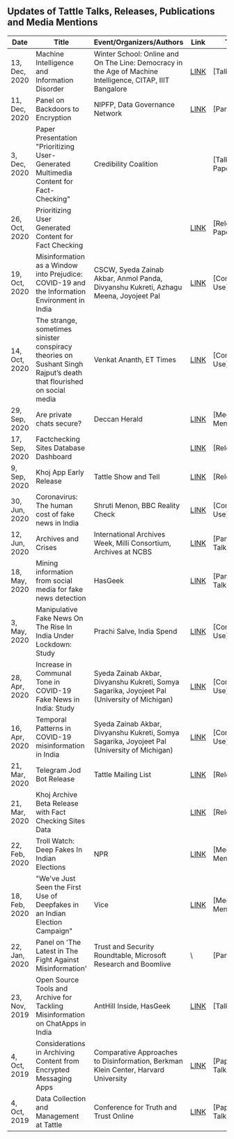 ## Updates of Tattle Talks, Releases, Publications and Media Mentions

| Date           | Title                                             | Event/Organizers/Authors|  Link      | Tags                |
|----------------|---------------------------------------------------|-------------------------|------------|---------------------|
|	13, Dec, 2020	|	Machine Intelligence and Information Disorder	|	Winter School: Online and On The Line: Democracy in the Age of Machine Intelligence,	CITAP, IIIT Bangalore	|	[LINK](http://citapp.iiitb.ac.in/online-and-on-the-line-democracy-in-the-age-of-machine-intelligence/)	|	[Talk]	|
|	11, Dec, 2020	|	Panel on Backdoors to Encryption	|		NIPFP, Data Governance Network	|	[LINK](https://twitter.com/DataGovNetwork/status/1335833999944470528)	|	[Panel]	|
|	3, Dec, 2020	|	Paper Presentation "Prioritizing User-Generated Multimedia Content for Fact-Checking"	|		Credibility Coalition	|		|	[Talk, Paper]	|
|	26, Oct, 2020	|	Prioritizing User Generated Content for Fact Checking	|			|	[LINK](https://arxiv.org/abs/2010.13387)	|	[Release, Paper]	|
|	19, Oct, 2020	|	Misinformation as a Window into Prejudice: COVID-19 and the Information Environment in India	|	CSCW, 	Syeda Zainab Akbar, Anmol Panda, Divyanshu Kukreti, Azhagu Meena, Joyojeet Pal	|	[LINK](https://www.microsoft.com/en-us/research/publication/misinformation-as-a-window-into-prejudice-covid-19-and-the-information-environment-in-india/)	|	[Community Use]	|
|	14, Oct, 2020	|	The strange, sometimes sinister conspiracy theories on Sushant Singh Rajput’s death that flourished on social media	|		Venkat Ananth, ET Times	|	[LINK](https://economictimes.indiatimes.com/tech/internet/the-strange-sometimes-sinister-conspiracy-theories-on-sushant-singh-rajputs-death-that-flourished-on-social-media/articleshow/78636570.cms)	|	[Community Use]	|
|	29, Sep, 2020	|	Are private chats secure?	|		Deccan Herald	|	[LINK]( https://www.deccanherald.com/metrolife/metrolife-your-bond-with-bengaluru/are-private-chats-secure-894999.html)	|	[Media Mentions]	|
|	17, Sep, 2020	|	Factchecking Sites Database Dashboard	|			|	[LINK](https://services.tattle.co.in/khoj/dashboard)	|	[Release]	|
|	9, Sep, 2020	|	Khoj App Early Release	|	Tattle Show and Tell		|	[LINK](https://twitter.com/tattlemade/status/1301468876077543425)	|	[Release]	|
|	30, Jun, 2020	|	Coronavirus: The human cost of fake news in India	|		 Shruti Menon, BBC Reality Check	|	[LINK](https://www.bbc.com/news/world-asia-india-53165436)	|	[Community Use]	|
|	12, Jun, 2020	|	Archives and Crises	|	International Archives Week,	Milli Consortium, Archives at NCBS	|	[LINK](https://www.youtube.com/watch?v=mtIaD-AvG_U)	|	[Panel, Talk]	|
|	18, May, 2020	|	Mining information from social media for fake news detection	|		HasGeek	|	[LINK](https://hasgeek.com/fifthelephant/mining-information-from-social-media-for-fake-news-detection/)	|	[Panel, Talk]	|
|	3, May, 2020	|	Manipulative Fake News On The Rise In India Under Lockdown: Study	|		Prachi Salve, India Spend	|	[LINK](https://www.indiaspend.com/manipulative-fake-news-on-the-rise-in-india-under-lockdown-study/)	|	[Community Use]	|
|	28, Apr, 2020	|	Increase in Communal Tone in COVID-19 Fake News in India: Study	|		Syeda Zainab Akbar, Divyanshu Kukreti, Somya Sagarika, Joyojeet Pal (University of Michigan)	|	[LINK](https://www.thequint.com/news/webqoof/increase-in-communal-tone-in-covid-19-fake-news-in-india-study)	|	[Community Use]	|
|	16, Apr, 2020	|	Temporal Patterns in COVID-19 misinformation in India	|		Syeda Zainab Akbar, Divyanshu Kukreti, Somya Sagarika, Joyojeet Pal (University of Michigan)	|	[LINK](http://joyojeet.people.si.umich.edu/temporal-patterns-in-covid-19-misinformation-in-india/)	|	[Community Use]	|
|	21, Mar, 2020	|	Telegram Jod Bot Release	|	Tattle Mailing List		|	[LINK](https://us19.campaign-archive.com/?e=&u=a9af83af1f247ecc04f50ad46&id=56f054864d)	|	[Release]	|
|	21, Mar, 2020	|	Khoj Archive Beta Release with Fact Checking Sites Data	|			|	[LINK](https://services.tattle.co.in/khoj/)	|	[Release]	|
|	22, Feb, 2020	|	Troll Watch: Deep Fakes In Indian Elections	|		NPR	|	[LINK](https://www.npr.org/2020/02/22/808536082/troll-watch-deep-fakes-in-indian-elections)	|	[Media Mentions]	|
|	18, Feb, 2020	|	"We've Just Seen the First Use of Deepfakes in an Indian Election Campaign"	|		Vice	|	[LINK](https://www.vice.com/en/article/jgedjb/the-first-use-of-deepfakes-in-indian-election-by-bjp)	|	[Media Mentions]	|
|	22, Jan, 2020	|	Panel on 'The Latest in The Fight Against Misinformation'	|	Trust and Security Roundtable,	Microsoft Research and Boomlive	|	\	|	[Panel]	|
|	23, Nov, 2019	|	Open Source Tools and Archive for Tackling Misinformation on ChatApps in India	|	AntHill Inside,	HasGeek	|	[LINK](https://hasgeek.com/anthillinside/2019/sub/open-source-tools-and-archive-for-tackling-misinfo-5aPqKSt1xKbijfDRA7Yexx)	|	[Talk]	|
|	4, Oct, 2019	|	Considerations in Archiving Content from Encrypted Messaging Apps	|	Comparative Approaches to Disinformation,	Berkman Klein Center, Harvard University	|	[LINK](https://cyber.harvard.edu/story/2019-10/comparative-approaches-disinformation)	|	[Paper, Talk]	|
|	4, Oct, 2019	|	Data Collection and Management at Tattle	|	Conference for Truth and Trust Online		|	[LINK](https://truthandtrustonline.com/2019-proceedings/)	|	[Paper, Talk]	|
